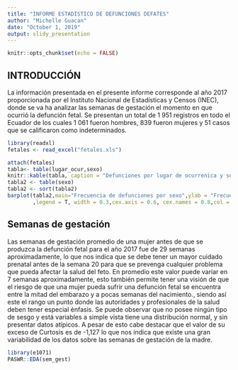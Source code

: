 ```yaml
---
title: "INFORME ESTADÍSTICO DE DEFUNCIONES DEFATES"
author: "Michelle Guacan"
date: "October 1, 2019"
output: slidy_presentation
---
```


```r
knitr::opts_chunk$set(echo = FALSE)
```

## INTRODUCCIÓN

La información presentada en el presente informe corresponde al año 2017 proporcionada por el Instituto Nacional de Estadísticas y Censos (INEC), donde se va ha analizar las semanas de gestación el momento en que ocurrió la defunción fetal. Se presentan un total de 1 951 registros en todo el Ecuador de los cuales 1 061 fueron hombres, 839 fueron mujeres y 51 casos que se calificaron como indeterminados.

```r
library(readxl)
fetales <- read_excel("fetales.xls")

```
```r
attach(fetales)
tabla<- table(lugar_ocur,sexo)
knitr::kable(tabla, caption = "Defunciones por lugar de ocurrenica y sexo`" , align = c("r","r"))
tabla2 <- table(sexo)
tabla2 <- sort(tabla2)
barplot(tabla2,main="Frecuencia de defunciones por sexo",ylab = "Frecuencia absoluta"
        ,legend = T, width = 0.3,cex.axis = 0.6, cex.names = 0.8,col = rainbow(3))

```

## Semanas de gestación 

Las semanas de gestación promedio de una mujer antes de que se produzca la defunción fetal para el año 2017 fue de 29 semanas aproximadamente, lo que nos indica que se debe tener un mayor cuidado prenatal antes de la semana 20 para que se prevenga cualquier problema que pueda afectar la salud del feto. En promedio este valor puede variar en 7 semanas aproximadamente, esto también permite tener una visión de que el riesgo de que una mujer pueda sufrir una defunción fetal se encuentra entre la mitad del embarazo y a pocas semanas del nacimiento., siendo así este el rango un punto donde las autoridades y profesionales de la salud deben tener especial énfasis.  Se puede observar que no posee ningún tipo de sesgo y está variables a simple vista tiene una distribución normal, y sin presentar datos atípicos. A pesar de esto cabe destacar que el valor de su exceso de Curtosis es de -1,127 lo que nos indica que existe una gran variabilidad de los datos sobre las semanas de gestación de la madre.
```r
library(e1071)
PASWR::EDA(sem_gest)
```

